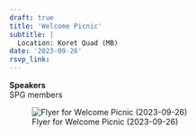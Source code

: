 ```yaml
---
draft: true 
title: 'Welcome Picnic'
subtitle: |
  Location: Koret Quad (MB)
date: '2023-09-26'
rsvp_link: 
---
```



<b>Speakers</b>  
SPG members



![Flyer for Welcome Picnic (2023-09-26)](featured.png){.lightbox}
